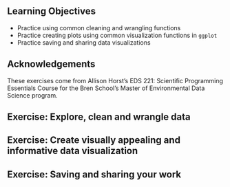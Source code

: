 ## Learning Objectives {.unnumbered}

-   Practice using common cleaning and wrangling functions
-   Practice creating plots using common visualization functions in `ggplot`
-   Practice saving and sharing data visualizations

::: callout-note
## Acknowledgements

These exercises come from Allison Horst's EDS 221: Scientific Programming Essentials Course for the Bren School's Master of Environmental Data Science program.
:::

## Exercise: Explore, clean and wrangle data

## Exercise: Create visually appealing and informative data visualization

## Exercise: Saving and sharing your work